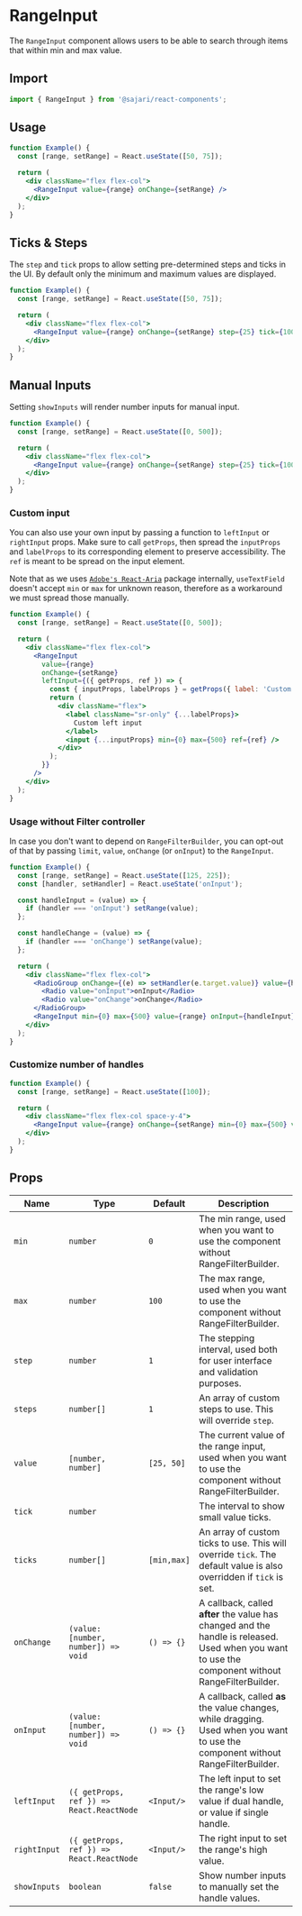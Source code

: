 
<SEO
  title="RangeInput"
  description="The RangeInput component allows users to be able to search through items that within min and max value."
/>

# RangeInput

The `RangeInput` component allows users to be able to search through items that within min and max value.

## Import

```js
import { RangeInput } from '@sajari/react-components';
```

## Usage


```jsx
function Example() {
  const [range, setRange] = React.useState([50, 75]);

  return (
    <div className="flex flex-col">
      <RangeInput value={range} onChange={setRange} />
    </div>
  );
}
```

## Ticks & Steps

The `step` and `tick` props to allow setting pre-determined steps and ticks in the UI. By default only the minimum and maximum values are displayed.

```jsx
function Example() {
  const [range, setRange] = React.useState([50, 75]);

  return (
    <div className="flex flex-col">
      <RangeInput value={range} onChange={setRange} step={25} tick={100} min={0} max={500} />
    </div>
  );
}
```

## Manual Inputs

Setting `showInputs` will render number inputs for manual input.

```jsx
function Example() {
  const [range, setRange] = React.useState([0, 500]);

  return (
    <div className="flex flex-col">
      <RangeInput value={range} onChange={setRange} step={25} tick={100} showInputs min={0} max={500} />
    </div>
  );
}
```

### Custom input

You can also use your own input by passing a function to `leftInput` or `rightInput` props. Make sure to call `getProps`, then spread the `inputProps` and `labelProps` to its corresponding element to preserve accessibility. The `ref` is meant to be spread on the input element.

Note that as we uses [`Adobe's React-Aria`](https://react-spectrum.adobe.com/react-aria/useTextField.html) package internally, `useTextField` doesn't accept `min` or `max` for unknown reason, therefore as a workaround we must spread those manually.

```jsx
function Example() {
  const [range, setRange] = React.useState([0, 500]);

  return (
    <div className="flex flex-col">
      <RangeInput
        value={range}
        onChange={setRange}
        leftInput={({ getProps, ref }) => {
          const { inputProps, labelProps } = getProps({ label: 'Custom left input' });
          return (
            <div className="flex">
              <label className="sr-only" {...labelProps}>
                Custom left input
              </label>
              <input {...inputProps} min={0} max={500} ref={ref} />
            </div>
          );
        }}
      />
    </div>
  );
}
```

### Usage without Filter controller

In case you don't want to depend on `RangeFilterBuilder`, you can opt-out of that by passing `limit`, `value`, `onChange` (or `onInput`) to the `RangeInput`.

```jsx
function Example() {
  const [range, setRange] = React.useState([125, 225]);
  const [handler, setHandler] = React.useState('onInput');

  const handleInput = (value) => {
    if (handler === 'onInput') setRange(value);
  };

  const handleChange = (value) => {
    if (handler === 'onChange') setRange(value);
  };

  return (
    <div className="flex flex-col">
      <RadioGroup onChange={(e) => setHandler(e.target.value)} value={handler} inline>
        <Radio value="onInput">onInput</Radio>
        <Radio value="onChange">onChange</Radio>
      </RadioGroup>
      <RangeInput min={0} max={500} value={range} onInput={handleInput} onChange={handleChange} />
    </div>
  );
}
```

### Customize number of handles

```jsx
function Example() {
  const [range, setRange] = React.useState([100]);

  return (
    <div className="flex flex-col space-y-4">
      <RangeInput value={range} onChange={setRange} min={0} max={500} value={range} onInput={setRange} />
    </div>
  );
}
```

## Props

| Name         | Type                                     | Default     | Description                                                                                                                                        |
| ------------ | ---------------------------------------- | ----------- | -------------------------------------------------------------------------------------------------------------------------------------------------- |
| `min`        | `number`                                 | `0`         | The min range, used when you want to use the component without RangeFilterBuilder.                                                                 |
| `max`        | `number`                                 | `100`       | The max range, used when you want to use the component without RangeFilterBuilder.                                                                 |
| `step`       | `number`                                 | `1`         | The stepping interval, used both for user interface and validation purposes.                                                                       |
| `steps`      | `number[]`                               | `1`         | An array of custom steps to use. This will override `step`.                                                                                        |
| `value`      | `[number, number]`                       | `[25, 50]`  | The current value of the range input, used when you want to use the component without RangeFilterBuilder.                                          |
| `tick`       | `number`                                 |             | The interval to show small value ticks.                                                                                                            |
| `ticks`      | `number[]`                               | `[min,max]` | An array of custom ticks to use. This will override `tick`. The default value is also overridden if `tick` is set.                                 |
| `onChange`   | `(value: [number, number]) => void`      | `() => {}`  | A callback, called **after** the value has changed and the handle is released. Used when you want to use the component without RangeFilterBuilder. |
| `onInput`    | `(value: [number, number]) => void`      | `() => {}`  | A callback, called **as** the value changes, while dragging. Used when you want to use the component without RangeFilterBuilder.                   |
| `leftInput`  | `({ getProps, ref }) => React.ReactNode` | `<Input/>`  | The left input to set the range's low value if dual handle, or value if single handle.                                                             |
| `rightInput` | `({ getProps, ref }) => React.ReactNode` | `<Input/>`  | The right input to set the range's high value.                                                                                                     |
| `showInputs` | `boolean`                                | `false`     | Show number inputs to manually set the handle values.                                                                                              |
